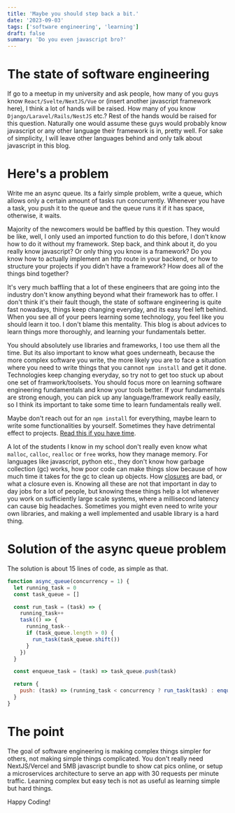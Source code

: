 ```yaml
---
title: 'Maybe you should step back a bit.'
date: '2023-09-03'
tags: ['software engineering', 'learning']
draft: false
summary: 'Do you even javascript bro?'
---
```


# The state of software engineering

If go to a meetup in my university and ask people, how many of you guys know `React/Svelte/NextJS/Vue` or (insert another javascript framework here), I think
a lot of hands will be raised. How many of you know `Django/Laravel/Rails/NestJS` etc.? Rest of the hands would be raised for this question. Naturally one would assume
these guys would probably know javascript or any other language their framework is in, pretty well. For sake of simplicity, I will leave other languages behind and
only talk about javascript in this blog.

# Here's a problem

Write me an async queue. Its a fairly simple problem, write a queue, which allows only a certain amount of tasks run concurrently. Whenever you have a task, you push
it to the queue and the queue runs it if it has space, otherwise, it waits.

Majority of the newcomers would be baffled by this question. They would be like, well, I only used an imported function to do this before, I don't know how to do it
without my framework. Step back, and think about it, do you really know javascript? Or only thing you know is a framework? Do you know how to actually implement an http
route in your backend, or how to structure your projects if you didn't have a framework? How does all of the things bind together?

It's very much baffling that a lot of these engineers that are going into the industry don't know anything beyond what their framework has to offer. I don't think it's their fault though, the state of software
engineering is quite fast nowadays, things keep changing everyday, and its easy feel left behind. When you see all of your peers learning some technology, you feel like
you should learn it too. I don't blame this mentality. This blog is about advices to learn things more thoroughly, and learning your fundamentals better.

You should absolutely use libraries and frameworks, I too use them all the time. But its also important to know what goes underneath, because the more complex software
you write, the more likely you are to face a situation where you need to write things that you cannot `npm install` and get it done. Technologies keep changing everyday,
so try not to get too stuck up about one set of framwork/toolsets. You should focus more on learning software engineering fundamentals and know your tools better. If your
fundamentals are strong enough, you can pick up any language/framework really easily, so I think its important to take some time to learn fundamentals really well.

Maybe don't reach out for an `npm install` for everything, maybe learn to write some functionalities by yourself. Sometimes they have detrimental effect to projects. [Read this if you have time](https://www.davidhaney.io/npm-left-pad-have-we-forgotten-how-to-program/).

A lot of the students I know in my school don't really even know what `malloc`, `calloc`, `realloc` or `free` works, how they manage memory. For languages like javascript,
python etc., they don't know how garbage collection (gc) works, how poor code can make things slow because of how much time it takes for the gc to clean up objects. How [closures](https://developer.mozilla.org/en-US/docs/Web/JavaScript/Closures) are bad, or what a closure even is.
Knowing all these are not that important in day to day jobs for a lot of people, but knowing these things help a lot whenever you work on sufficiently large scale systems, where a millisecond latency can cause
big headaches. Sometimes you might even need to write your own libraries, and making a well implemented and usable library is a hard thing.

# Solution of the async queue problem

The solution is about 15 lines of code, as simple as that.

```javascript
function async_queue(concurrency = 1) {
  let running_task = 0
  const task_queue = []

  const run_task = (task) => {
    running_task++
    task(() => {
      running_task--
      if (task_queue.length > 0) {
        run_task(task_queue.shift())
      }
    })
  }

  const enqueue_task = (task) => task_queue.push(task)

  return {
    push: (task) => (running_task < concurrency ? run_task(task) : enqueue_task(task)),
  }
}
```

# The point

The goal of software engineering is making complex things simpler for others, not making simple things complicated. You don't really need NextJS/Vercel and 5MB javascript bundle to show cat pics online, or setup a microservices architecture to
serve an app with 30 requests per minute traffic. Learning complex but easy tech is not as useful as learning simple but hard things.

Happy Coding!
